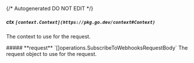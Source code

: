 {/* Autogenerated DO NOT EDIT  */}

##### **ctx** `[context.Context](https://pkg.go.dev/context#Context)`
The context to use for the request.

<Collapsible>
    ##### **request** `[]operations.SubscribeToWebhooksRequestBody`
    The request object to use for the request.
    <Collapsible.Break/>
    <SubscribeToWebhooksRequestBody/>
</Collapsible>


